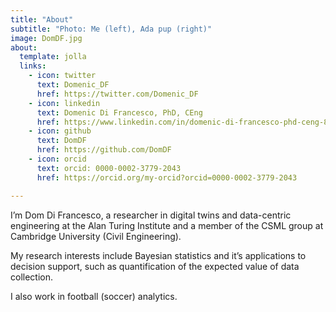 ```yaml
---
title: "About"
subtitle: "Photo: Me (left), Ada pup (right)" 
image: DomDF.jpg
about:
  template: jolla
  links:
    - icon: twitter
      text: Domenic_DF
      href: https://twitter.com/Domenic_DF
    - icon: linkedin
      text: Domenic Di Francesco, PhD, CEng
      href: https://www.linkedin.com/in/domenic-di-francesco-phd-ceng-821792a2/
    - icon: github
      text: DomDF
      href: https://github.com/DomDF
    - icon: orcid
      text: orcid: 0000-0002-3779-2043
      href: https://orcid.org/my-orcid?orcid=0000-0002-3779-2043

---
```


I'm Dom Di Francesco, a researcher in digital twins and data-centric engineering at the Alan Turing Institute and a member of the CSML group at Cambridge University (Civil Engineering). 

My research interests include Bayesian statistics and it’s applications to decision support, such as quantification of the expected value of data collection. 

I also work in football (soccer) analytics.
